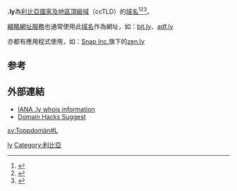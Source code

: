 '''.ly'''為[[利比亚|利比亞]][[國家及地區頂級域|國家及地區頂級域]]（ccTLD）的[[域名|域名]]<ref>{{Cite book|title=常用电脑词语速查手册|last=何弘主编|first=|publisher=西安：西安出版社|year=2000|isbn=7-80594-644-2|location=|pages=201-202}}</ref><ref>{{Cite book|title=英德汉广播电视技术词典|last=（德）赫伯特·蒂尔曼（Herbert Tillmann）编；梁瑛等译|first=|publisher=北京：中国广播电视出版社|year=2002|isbn=7-5043-3793-5|location=|pages=440-442}}</ref><ref>{{Cite book|title=大学计算机基础|last=刘丕娥主编|first=|publisher=哈尔滨：哈尔滨工业大学出版社|year=2010|isbn=978-7-5603-3056-3|location=|pages=342-345}}</ref>。

[[縮略網址服務|縮略網址服務]]也通常使用此[[域名|域名]]作為網址，如：[[bit.ly|bit.ly]]、[[adf.ly|adf.ly]]

亦都有應用程式使用，如：[[色拉布|Snap Inc.]]旗下的[https://Zen.ly zen.ly] {{Wayback|url=https://zen.ly/ |date=20210603184607 }}

== 参考 ==
{{reflist}}

== 外部連結 ==
* [http://www.iana.org/root-whois/ly.htm IANA .ly whois information]{{Wayback|url=http://www.iana.org/root-whois/ly.htm |date=20060419011642 }}
* [http://xona.com/domainhacks/suggest/aly.htm Domain Hacks Suggest]{{Wayback|url=http://xona.com/domainhacks/suggest/aly.htm |date=20060315150929 }}

{{Internet-stub}}

{{CcTLD}}

[[Category:國家及地區頂級域|ly]]
[[Category:利比亞|Category:利比亞]]

[[sv:Toppdomän#L|sv:Toppdomän#L]]